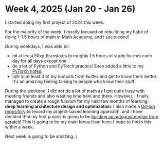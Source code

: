 # Week 4, 2025 (Jan 20 - Jan 26)

I started doing my first project of 2024 this week.

For the majority of the week, I mostly focused on rebuilding my habit of doing 1-1.5 hours of math in [Math Academy](https://mathacademy.com), and I succeeded!

During weekdays, I was able to:
- hit at least 50xp (translates to roughly 1.5 hours of study for me) each day for all days except one
- do a lot of Python and PyTorch practice! Even added a little to my [PyTorch notes](/notes/pytorch).
- talk to at least 3 of my mutuals from twitter and get to know them better. It's an amazing feeling talking to people who know their stuff.

During the weekend, I did not do a lot of math as I got quite busy with meeting friends and also wasting time here and there. However, I finally managed to create a rough fulcrum for my next few months of learning: **deep learning architecture design and optimization**. I also made a [GitHub repository](https://github.com/sumitdotml/ml-deepdive) to record my project-based learning approach, and I have decided that my first project is going to be [building an autograd engine from scratch](https://github.com/sumitdotml/chibigrad)! This is going to be my main focus from here; I hope to finish this within a week.

Next week is going to be amazing :)